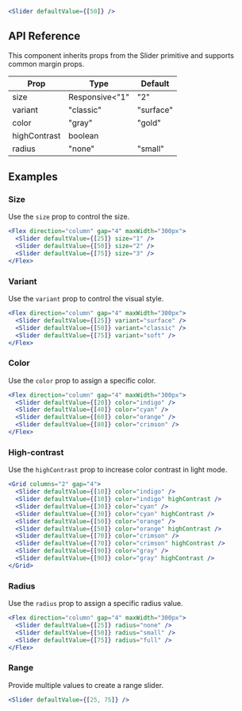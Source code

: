 ```jsx live=true
<Slider defaultValue={[50]} />
```

## API Reference

This component inherits props from the Slider primitive and supports common margin props.

| Prop | Type | Default |
| --- | --- | --- |
| size | Responsive<"1" | "2" | "3"> | "2" |
| variant | "classic" | "surface" | "soft" | "surface" |
| color | "gray" | "gold" | "bronze" | "brown" | "yellow" | "amber" | "orange" | "tomato" | "red" | "ruby" | "crimson" | "pink" | "plum" | "purple" | "violet" | "iris" | "indigo" | "blue" | "cyan" | "teal" | "jade" | "green" | "grass" | "lime" | "mint" | "sky" |  |
| highContrast | boolean |  |
| radius | "none" | "small" | "medium" | "large" | "full" |  |


## Examples

### Size

Use the `size` prop to control the size.

```jsx live=true
<Flex direction="column" gap="4" maxWidth="300px">
  <Slider defaultValue={[25]} size="1" />
  <Slider defaultValue={[50]} size="2" />
  <Slider defaultValue={[75]} size="3" />
</Flex>
```

### Variant

Use the `variant` prop to control the visual style.

```jsx live=true
<Flex direction="column" gap="4" maxWidth="300px">
  <Slider defaultValue={[25]} variant="surface" />
  <Slider defaultValue={[50]} variant="classic" />
  <Slider defaultValue={[75]} variant="soft" />
</Flex>
```

### Color

Use the `color` prop to assign a specific color.

```jsx live=true
<Flex direction="column" gap="4" maxWidth="300px">
  <Slider defaultValue={[20]} color="indigo" />
  <Slider defaultValue={[40]} color="cyan" />
  <Slider defaultValue={[60]} color="orange" />
  <Slider defaultValue={[80]} color="crimson" />
</Flex>
```

### High-contrast

Use the `highContrast` prop to increase color contrast in light mode.

```jsx live=true
<Grid columns="2" gap="4">
  <Slider defaultValue={[10]} color="indigo" />
  <Slider defaultValue={[10]} color="indigo" highContrast />
  <Slider defaultValue={[30]} color="cyan" />
  <Slider defaultValue={[30]} color="cyan" highContrast />
  <Slider defaultValue={[50]} color="orange" />
  <Slider defaultValue={[50]} color="orange" highContrast />
  <Slider defaultValue={[70]} color="crimson" />
  <Slider defaultValue={[70]} color="crimson" highContrast />
  <Slider defaultValue={[90]} color="gray" />
  <Slider defaultValue={[90]} color="gray" highContrast />
</Grid>
```

### Radius

Use the `radius` prop to assign a specific radius value.

```jsx live=true
<Flex direction="column" gap="4" maxWidth="300px">
  <Slider defaultValue={[25]} radius="none" />
  <Slider defaultValue={[50]} radius="small" />
  <Slider defaultValue={[75]} radius="full" />
</Flex>
```

### Range

Provide multiple values to create a range slider.

```jsx live=true
<Slider defaultValue={[25, 75]} />
```

